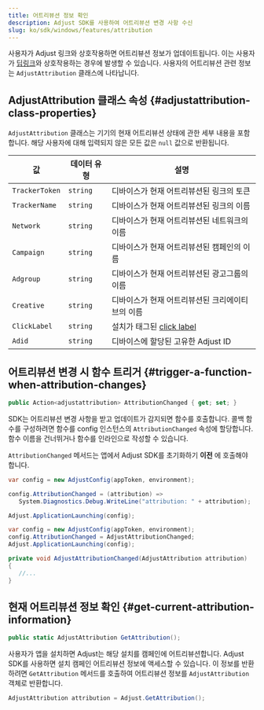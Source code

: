 ```yaml
---
title: 어트리뷰션 정보 확인
description: Adjust SDK를 사용하여 어트리뷰션 변경 사항 수신
slug: ko/sdk/windows/features/attribution
---
```


사용자가 Adjust 링크와 상호작용하면 어트리뷰션 정보가 업데이트됩니다. 이는 사용자가 [딥링크](https://help.adjust.com/ko/article/deep-links)와 상호작용하는 경우에 발생할 수 있습니다. 사용자의 어트리뷰션 관련 정보는 `AdjustAttribution` 클래스에 나타납니다.

## AdjustAttribution 클래스 속성 {#adjustattribution-class-properties}

`AdjustAttribution` 클래스는 기기의 현재 어트리뷰션 상태에 관한 세부 내용을 포함합니다. 해당 사용자에 대해 입력되지 않은 모든 값은 `null` 값으로 반환됩니다.

| 값             | 데이터 유형 | 설명                                                                         |
| -------------- | ----------- | ---------------------------------------------------------------------------- |
| `TrackerToken` | `string`    | 디바이스가 현재 어트리뷰션된 링크의 토큰                                     |
| `TrackerName`  | `string`    | 디바이스가 현재 어트리뷰션된 링크의 이름                                     |
| `Network`      | `string`    | 디바이스가 현재 어트리뷰션된 네트워크의 이름                                 |
| `Campaign`     | `string`    | 디바이스가 현재 어트리뷰션된 캠페인의 이름                                   |
| `Adgroup`      | `string`    | 디바이스가 현재 어트리뷰션된 광고그룹의 이름                                 |
| `Creative`     | `string`    | 디바이스가 현재 어트리뷰션된 크리에이티브의 이름                             |
| `ClickLabel`   | `string`    | 설치가 태그된 [click label](https://help.adjust.com/ko/article/user-rewards) |
| `Adid`         | `string`    | 디바이스에 할당된 고유한 Adjust ID                                           |

## 어트리뷰션 변경 시 함수 트리거 {#trigger-a-function-when-attribution-changes}

<CodeBlock title="속성 선언">

```cs
public Action<adjustattribution> AttributionChanged { get; set; }
```

</CodeBlock>

SDK는 어트리뷰션 변경 사항을 받고 업데이트가 감지되면 함수를 호출합니다. 콜백 함수를 구성하려면 함수를 config 인스턴스의 `AttributionChanged` 속성에 할당합니다. 함수 이름을 건너뛰거나 함수를 인라인으로 작성할 수 있습니다.

<Callout type="important">

`AttributionChanged` 메서드는 앱에서 Adjust SDK를 초기화하기 **이전** 에 호출해야 합니다.

</Callout>
<Tabs>
<Tab title="인라인 함수">

```cs
var config = new AdjustConfig(appToken, environment);

config.AttributionChanged = (attribution) =>
   System.Diagnostics.Debug.WriteLine("attribution: " + attribution);

Adjust.ApplicationLaunching(config);
```

</Tab>
<Tab title="함수 이름">

```cs
var config = new AdjustConfig(appToken, environment);
config.AttributionChanged = AdjustAttributionChanged;
Adjust.ApplicationLaunching(config);

private void AdjustAttributionChanged(AdjustAttribution attribution)
{
   //...
}
```

</Tab>
</Tabs>

## 현재 어트리뷰션 정보 확인 {#get-current-attribution-information}

<CodeBlock title="메서드 서명">

```cs
public static AdjustAttribution GetAttribution();
```

</CodeBlock>
<MinorVersion added="v4.12.0">

사용자가 앱을 설치하면 Adjust는 해당 설치를 캠페인에 어트리뷰션합니다. Adjust SDK를 사용하면 설치 캠페인 어트리뷰션 정보에 액세스할 수 있습니다. 이 정보를 반환하려면 `GetAttribution` 메서드를 호출하여 어트리뷰션 정보를 `AdjustAttribution` 객체로 반환합니다.

</MinorVersion>

```cs
AdjustAttribution attribution = Adjust.GetAttribution();
```
